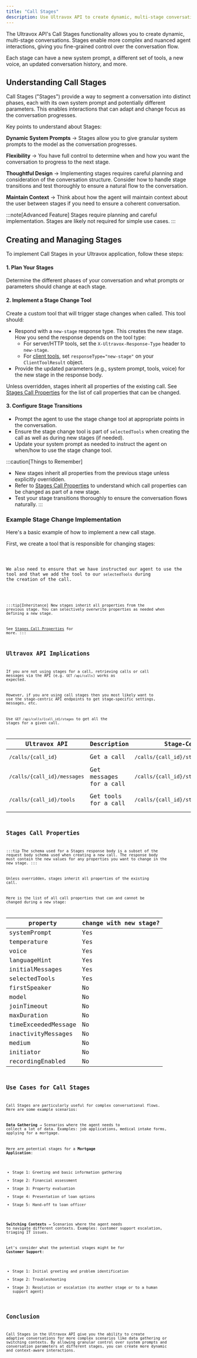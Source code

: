 ```yaml
---
title: "Call Stages"
description: Use Ultravox API to create dynamic, multi-stage conversations.
---
```



The Ultravox API's Call Stages functionality allows you to create dynamic, multi-stage conversations. Stages enable more complex and nuanced agent interactions, giving you fine-grained control over the conversation flow.

Each stage can have a new system prompt, a different set of tools, a new voice, an updated conversation history, and more.



## Understanding Call Stages

Call Stages ("Stages") provide a way to segment a conversation into distinct phases, each with its own system prompt and potentially different parameters. This enables interactions that can adapt and change focus as the conversation progresses.

Key points to understand about Stages:

**Dynamic System Prompts** → Stages allow you to give granular system prompts to the model as the conversation progresses.

**Flexibility** → You have full control to determine when and how you want the conversation to progress to the next stage.

**Thoughtful Design** → Implementing stages requires careful planning and consideration of the conversation structure. Consider how to handle stage transitions and test thoroughly to ensure a natural flow to the conversation.

**Maintain Context** → Think about how the agent will maintain context about the user between stages if you need to ensure a coherent conversation.

:::note[Advanced Feature]
Stages require planning and careful implementation. Stages are likely not required for simple use cases.
:::

## Creating and Managing Stages

To implement Call Stages in your Ultravox application, follow these steps:

#### 1. Plan Your Stages
Determine the different phases of your conversation and what prompts or parameters should change at each stage.

#### 2. Implement a Stage Change Tool

Create a custom tool that will trigger stage changes when called. This tool should:

* Respond with a `new-stage` response type. This creates the new stage. How you send the response depends on the tool type:
  * For server/HTTP tools, set the `X-Ultravox-Response-Type` header to `new-stage`.
  * For [client tools](../sdk#client-tools), set `responseType="new-stage"` on your `ClientToolResult` object.
* Provide the updated parameters (e.g., system prompt, tools, voice) for the new stage in the response body.

Unless overridden, stages inherit all properties of the existing call. See [Stages Call Properties](#stages-call-properties) for the list of call properties that can be changed.

#### 3. Configure Stage Transitions

* Prompt the agent to use the stage change tool at appropriate points in the conversation.
* Ensure the stage change tool is part of `selectedTools` when creating the call as well as during new stages (if needed).
* Update your system prompt as needed to instruct the agent on when/how to use the stage change tool.

:::caution[Things to Remember]
  * New stages inherit all properties from the previous stage unless explicitly overridden.
  * Refer to [Stages Call Properties](#stages-call-properties) to understand which call properties can be changed as part of a new stage.
  * Test your stage transitions thoroughly to ensure the conversation flows naturally.
:::

### Example Stage Change Implementation

Here's a basic example of how to implement a new call stage.

First, we create a tool that is responsible for changing stages:


<Code code={callStageTool} lang="js" title={title} />

We also need to ensure that we have instructed our agent to use the tool and that we add the tool to our `selectedTools` during the creation of the call.


<Code code={callStage} lang="js" title={cstitle} />


:::tip[Inheritance]
New stages inherit all properties from the previous stage.
You can selectively overwrite properties as needed when defining a new stage.

See [Stages Call Properties](#stages-call-properties) for more.
:::

## Ultravox API Implications

If you are not using stages for a call, retrieving calls or call messages via the API (e.g. `GET /api/calls`) works as expected.

However, if you are using call stages then you most likely want to use the stage-centric API endpoints to get stage-specific settings, messages, etc.

Use `GET /api/calls/{call_id}/stages` to get all the stages for a given call.

| Ultravox API                 | Description              | Stage-Centric Equivalent                           | Description               |
|----------------------------- | ------------------------ | -------------------------------------------------- | ------------------------- |
| `/calls/{call_id}`           | Get a call               | `/calls/{call_id}/stages/{call_stage_id}`          | Get the call stage        |
| `/calls/{call_id}/messages`  | Get messages for a call  | `/calls/{call_id}/stages/{call_stage_id}/messages` | Get message for the stage |
| `/calls/{call_id}/tools`     | Get tools for a call     | `/calls/{call_id}/stages/{call_stage_id}/tools`    | Get tools for the stage   |


## Stages Call Properties

:::tip
The schema used for a Stages response body is a subset of the request body schema used when creating a new call. The response body must contain the new values for any properties you want to change in the new stage.
:::

Unless overridden, stages inherit all properties of the existing call.

Here is the list of all call properties that can and cannot be changed during a new stage:

| property            | change with new stage? |
|-------------------- | ---------------------- |
| systemPrompt        | Yes                    |
| temperature         | Yes                    |
| voice               | Yes                    |
| languageHint        | Yes                    |
| initialMessages     | Yes                    |
| selectedTools       | Yes                    |
| firstSpeaker        | No                     |
| model               | No                     |
| joinTimeout         | No                     |
| maxDuration         | No                     |
| timeExceededMessage | No                     |
| inactivityMessages  | No                     |
| medium              | No                     |
| initiator           | No                     |
| recordingEnabled    | No                     |


## Use Cases for Call Stages

Call Stages are particularly useful for complex conversational flows. Here are some example scenarios:

**Data Gathering** → Scenarios where the agent needs to collect a lot of data. Examples: job applications, medical intake forms, applying for a mortgage.

Here are potential stages for a **Mortgage Application**:
- Stage 1: Greeting and basic information gathering
- Stage 2: Financial assessment
- Stage 3: Property evaluation
- Stage 4: Presentation of loan options
- Stage 5: Hand-off to loan officer

**Switching Contexts** → Scenarios where the agent needs to navigate different contexts. Examples: customer support escalation, triaging IT issues.
    
Let's consider what the potential stages might be for **Customer Support**: 
- Stage 1: Initial greeting and problem identification
- Stage 2: Troubleshooting
- Stage 3: Resolution or escalation (to another stage or to a human support agent)

## Conclusion

Call Stages in the Ultravox API give you the ability to create adaptive conversations for more complex scenarios like data gathering or switching contexts. By allowing granular control over system prompts and conversation parameters at different stages, you can create more dynamic and context-aware interactions.